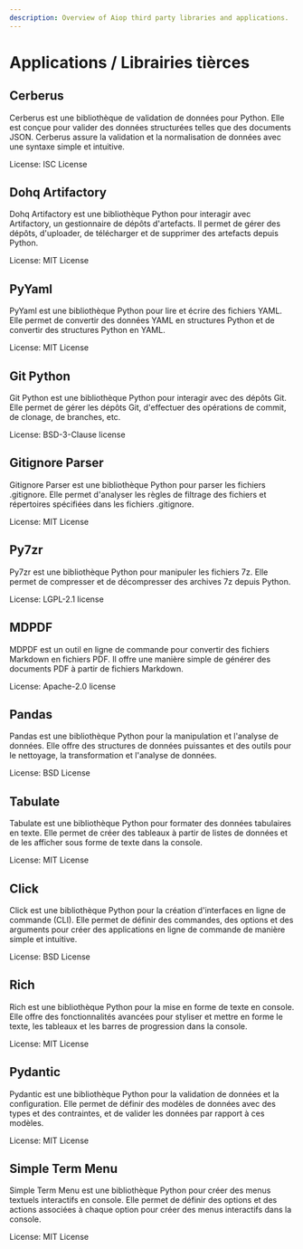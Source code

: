 ```yaml
---
description: Overview of Aiop third party libraries and applications.
---
```



# Applications / Librairies tièrces

## Cerberus

Cerberus est une bibliothèque de validation de données pour Python. Elle est conçue pour valider des données structurées telles que des documents JSON. Cerberus assure la validation et la normalisation de données avec une syntaxe simple et intuitive.

License: ISC License

<Cards>
  <Card title="Voir le site" href="https://docs.python-cerberus.org/" target="_blank" arrow/>
</Cards>

## Dohq Artifactory

Dohq Artifactory est une bibliothèque Python pour interagir avec Artifactory, un gestionnaire de dépôts d'artefacts. Il permet de gérer des dépôts, d'uploader, de télécharger et de supprimer des artefacts depuis Python.

License: MIT License

<Cards>
  <Card title="Voir le site" href="https://github.com/devopshq/artifactory" target="_blank" arrow/>
</Cards>

## PyYaml

PyYaml est une bibliothèque Python pour lire et écrire des fichiers YAML. Elle permet de convertir des données YAML en structures Python et de convertir des structures Python en YAML.

License: MIT License

<Cards>
  <Card title="Voir le site" href="https://pyyaml.org/" target="_blank" arrow/>
</Cards>

## Git Python

Git Python est une bibliothèque Python pour interagir avec des dépôts Git. Elle permet de gérer les dépôts Git, d'effectuer des opérations de commit, de clonage, de branches, etc.

License: BSD-3-Clause license

<Cards>
  <Card title="Voir le site" href="https://gitpython.readthedocs.io/en/stable/tutorial.html" target="_blank" arrow/>
</Cards>

## Gitignore Parser

Gitignore Parser est une bibliothèque Python pour parser les fichiers .gitignore. Elle permet d'analyser les règles de filtrage des fichiers et répertoires spécifiées dans les fichiers .gitignore.

License: MIT License

<Cards>
  <Card title="Voir le site" href="https://github.com/mherrmann/gitignore_parser" target="_blank" arrow/>
</Cards>

## Py7zr

Py7zr est une bibliothèque Python pour manipuler les fichiers 7z. Elle permet de compresser et de décompresser des archives 7z depuis Python.

License:  LGPL-2.1 license

<Cards>
  <Card title="Voir le site" href="https://py7zr.readthedocs.io/en/latest/user_guide.html" target="_blank" arrow/>
</Cards>

## MDPDF

MDPDF est un outil en ligne de commande pour convertir des fichiers Markdown en fichiers PDF. Il offre une manière simple de générer des documents PDF à partir de fichiers Markdown.

License: Apache-2.0 license

<Cards>
  <Card title="Voir le site" href="https://github.com/BlueHatbRit/mdpdf" target="_blank" arrow/>
</Cards>

## Pandas

Pandas est une bibliothèque Python pour la manipulation et l'analyse de données. Elle offre des structures de données puissantes et des outils pour le nettoyage, la transformation et l'analyse de données.

License: BSD License

<Cards>
  <Card title="Voir le site" href="https://pandas.pydata.org/" target="_blank" arrow/>
</Cards>

## Tabulate

Tabulate est une bibliothèque Python pour formater des données tabulaires en texte. Elle permet de créer des tableaux à partir de listes de données et de les afficher sous forme de texte dans la console.

License: MIT License

<Cards>
  <Card title="Voir le site" href="https://github.com/astanin/python-tabulate" target="_blank" arrow/>
</Cards>

## Click

Click est une bibliothèque Python pour la création d'interfaces en ligne de commande (CLI). Elle permet de définir des commandes, des options et des arguments pour créer des applications en ligne de commande de manière simple et intuitive.

License: BSD License

<Cards>
  <Card title="Voir le site" href="https://click.palletsprojects.com/en/8.1.x/" target="_blank" arrow/>
</Cards>

## Rich

Rich est une bibliothèque Python pour la mise en forme de texte en console. Elle offre des fonctionnalités avancées pour styliser et mettre en forme le texte, les tableaux et les barres de progression dans la console.

License: MIT License

<Cards>
  <Card title="Voir le site" href="https://rich.readthedocs.io/en/stable/introduction.html" target="_blank" arrow/>
</Cards>

## Pydantic

Pydantic est une bibliothèque Python pour la validation de données et la configuration. Elle permet de définir des modèles de données avec des types et des contraintes, et de valider les données par rapport à ces modèles.

License: MIT License

<Cards>
  <Card title="Voir le site" href="https://docs.pydantic.dev/latest/" target="_blank" arrow/>
</Cards>

## Simple Term Menu

Simple Term Menu est une bibliothèque Python pour créer des menus textuels interactifs en console. Elle permet de définir des options et des actions associées à chaque option pour créer des menus interactifs dans la console.

License: MIT License

<Cards>
  <Card title="Voir le site" href="https://github.com/IngoMeyer441/simple-term-menu" target="_blank" arrow/>
</Cards>
